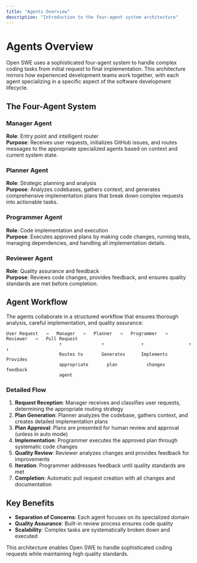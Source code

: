 ```yaml
---
title: "Agents Overview"
description: "Introduction to the four-agent system architecture"
---
```


# Agents Overview

Open SWE uses a sophisticated four-agent system to handle complex coding tasks from initial request to final implementation. This architecture mirrors how experienced development teams work together, with each agent specializing in a specific aspect of the software development lifecycle.

## The Four-Agent System

### **Manager Agent**

**Role**: Entry point and intelligent router  
**Purpose**: Receives user requests, initializes GitHub issues, and routes messages to the appropriate specialized agents based on context and current system state.

### **Planner Agent**

**Role**: Strategic planning and analysis  
**Purpose**: Analyzes codebases, gathers context, and generates comprehensive implementation plans that break down complex requests into actionable tasks.

### **Programmer Agent**

**Role**: Code implementation and execution  
**Purpose**: Executes approved plans by making code changes, running tests, managing dependencies, and handling all implementation details.

### **Reviewer Agent**

**Role**: Quality assurance and feedback  
**Purpose**: Reviews code changes, provides feedback, and ensures quality standards are met before completion.

## Agent Workflow

The agents collaborate in a structured workflow that ensures thorough analysis, careful implementation, and quality assurance:

```
User Request   →   Manager   →   Planner   →   Programmer   →   Reviewer   →   Pull Request
                    ↑               ↑              ↑                 ↑      ↓
                    Routes to       Generates      Implements        Provides
                    appropriate       plan           changes         feedback
                    agent
```

### Detailed Flow

1. **Request Reception**: Manager receives and classifies user requests, determining the appropriate routing strategy
2. **Plan Generation**: Planner analyzes the codebase, gathers context, and creates detailed implementation plans
3. **Plan Approval**: Plans are presented for human review and approval (unless in auto mode)
4. **Implementation**: Programmer executes the approved plan through systematic code changes
5. **Quality Review**: Reviewer analyzes changes and provides feedback for improvements
6. **Iteration**: Programmer addresses feedback until quality standards are met
7. **Completion**: Automatic pull request creation with all changes and documentation

## Key Benefits

- **Separation of Concerns**: Each agent focuses on its specialized domain
- **Quality Assurance**: Built-in review process ensures code quality
- **Scalability**: Complex tasks are systematically broken down and executed

This architecture enables Open SWE to handle sophisticated coding requests while maintaining high quality standards.
